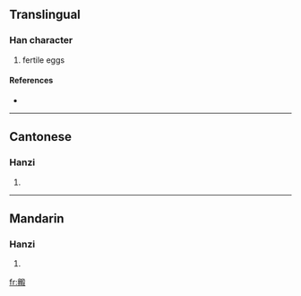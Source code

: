 ==Translingual==

===Han character===
{{Han char|rn=79|rad=殳|as=12|sn=16|four=7724<sub>7</sub>|canj=竹竹尸中水 (HHSLE)}}

# fertile eggs

====References====
* {{Han ref|kx=0587.220|dkj=16681|dj=0979.240|hdz=32166.150|uh=6BC8|ud=27592|bh=E9E4|bd=59876}}

----

==Cantonese==

===Hanzi===
{{yue-hanzi|jyut=|y=dyun6}}

# {{defn|Cantonese}}

----

==Mandarin==

===Hanzi===
{{cmn-hanzi|pin=[[duàn]] ([[duan4]])|wg=tuan<sup>4</sup>}}

# {{defn|Mandarin}}

[[fr:毈]]